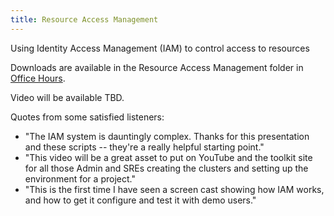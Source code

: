 ```yaml
---
title: Resource Access Management
---
```


<PageDescription>

Using Identity Access Management (IAM) to control access to resources

</PageDescription>

Downloads are available in the Resource Access Management folder in [Office Hours](https://ibm.box.com/v/Office-Hours).

Video will be available TBD.

Quotes from some satisfied listeners:

- "The IAM system is dauntingly complex. Thanks for this presentation and these scripts -- they're a really helpful starting point."
- "This video will be a great asset to put on YouTube and the toolkit site for all those Admin and SREs creating the clusters and setting up the environment for a project."
- "This is the first time I have seen a screen cast showing how IAM works, and how to get it configure and test it with demo users."
